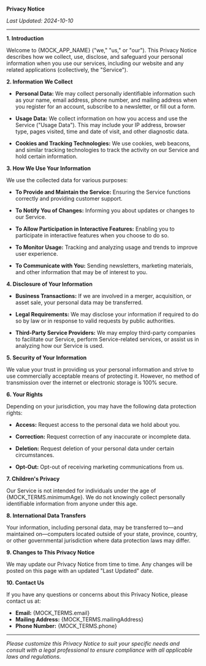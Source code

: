 
**Privacy Notice**

_Last Updated: 2024-10-10_

---

**1. Introduction**

Welcome to {MOCK_APP_NAME} ("we," "us," or "our"). This Privacy Notice describes how we collect, use, disclose, and safeguard your personal information when you use our services, including our website and any related applications (collectively, the "Service").

**2. Information We Collect**

-   **Personal Data:** We may collect personally identifiable information such as your name, email address, phone number, and mailing address when you register for an account, subscribe to a newsletter, or fill out a form.

-   **Usage Data:** We collect information on how you access and use the Service ("Usage Data"). This may include your IP address, browser type, pages visited, time and date of visit, and other diagnostic data.

-   **Cookies and Tracking Technologies:** We use cookies, web beacons, and similar tracking technologies to track the activity on our Service and hold certain information.

**3. How We Use Your Information**

We use the collected data for various purposes:

-   **To Provide and Maintain the Service:** Ensuring the Service functions correctly and providing customer support.

-   **To Notify You of Changes:** Informing you about updates or changes to our Service.

-   **To Allow Participation in Interactive Features:** Enabling you to participate in interactive features when you choose to do so.

-   **To Monitor Usage:** Tracking and analyzing usage and trends to improve user experience.

-   **To Communicate with You:** Sending newsletters, marketing materials, and other information that may be of interest to you.

**4. Disclosure of Your Information**

-   **Business Transactions:** If we are involved in a merger, acquisition, or asset sale, your personal data may be transferred.

-   **Legal Requirements:** We may disclose your information if required to do so by law or in response to valid requests by public authorities.

-   **Third-Party Service Providers:** We may employ third-party companies to facilitate our Service, perform Service-related services, or assist us in analyzing how our Service is used.

**5. Security of Your Information**

We value your trust in providing us your personal information and strive to use commercially acceptable means of protecting it. However, no method of transmission over the internet or electronic storage is 100% secure.

**6. Your Rights**

Depending on your jurisdiction, you may have the following data protection rights:

-   **Access:** Request access to the personal data we hold about you.

-   **Correction:** Request correction of any inaccurate or incomplete data.

-   **Deletion:** Request deletion of your personal data under certain circumstances.

-   **Opt-Out:** Opt-out of receiving marketing communications from us.

**7. Children's Privacy**

Our Service is not intended for individuals under the age of {MOCK_TERMS.minimumAge}. We do not knowingly collect personally identifiable information from anyone under this age.

**8. International Data Transfers**

Your information, including personal data, may be transferred to—and maintained on—computers located outside of your state, province, country, or other governmental jurisdiction where data protection laws may differ.

**9. Changes to This Privacy Notice**

We may update our Privacy Notice from time to time. Any changes will be posted on this page with an updated "Last Updated" date.

**10. Contact Us**

If you have any questions or concerns about this Privacy Notice, please contact us at:

-   **Email:** {MOCK_TERMS.email}
-   **Mailing Address:** {MOCK_TERMS.mailingAddress}
-   **Phone Number:** {MOCK_TERMS.phone}

---

_Please customize this Privacy Notice to suit your specific needs and consult with a legal professional to ensure compliance with all applicable laws and regulations._
